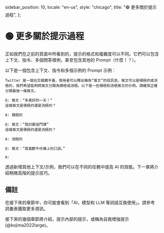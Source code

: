   sidebar_position: 10,
  locale: "en-us",
  style: "chicago",
  title: "🟢 更多關於提示過程",
};

# 🟢 更多關於提示過程

正如我們在之前的頁面中所看到的，提示的格式和複雜度可以不同。它們可以包含上下文、指令、多個問答樣例，甚至包含其他的 Prompt（什麼！？）。

以下是一個包含上下文、指令和多個示例的 Prompt 示例：

```text
Twitter 是一個社交媒體平臺，使用者可以釋出稱為“推文”的短訊息。推文可以是積極的或消極的，我們希望能夠將推文分類為積極或消極。以下是一些積極和消極推文的示例。請確保正確分類最後一條推文。

Q: 推文：“多美好的一天！”
這條推文是積極的還是消極的？

A: 積極的

Q: 推文：“我討厭這門課”
這條推文是積極的還是消極的？

A: 消極的

Q: 推文：“我喜歡牛仔褲上的口袋。”

A:
```

透過新增其他上下文/示例，我們可以在不同的任務中提高 AI 的效能。下一章將介紹稍微高階的提示技巧。

## 備註

在接下來的章節中，你可能會看到「AI，模型和 LLM 等詞語互換使用」。請參考詞彙表獲取更多資訊。

接下來的幾個章節將介紹，提示內部的提示，或稱為自我增強提示(@kojima2022large)。
